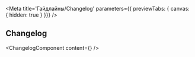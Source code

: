
<Meta
    title='Гайдлайны/Changelog'
    parameters={{ previewTabs: { canvas: { hidden: true } }}}
/>

## Changelog

<ChangelogComponent content={<Changelog />} />
